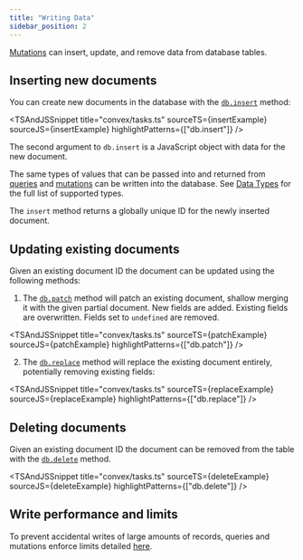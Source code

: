 ```yaml
---
title: "Writing Data"
sidebar_position: 2
---
```



[Mutations](/docs/functions/mutation-functions.mdx) can insert, update, and
remove data from database tables.

## Inserting new documents

You can create new documents in the database with the
[`db.insert`](/api/interfaces/server.DatabaseWriter#insert) method:

<TSAndJSSnippet
  title="convex/tasks.ts"
  sourceTS={insertExample}
  sourceJS={insertExample}
  highlightPatterns={["db.insert"]}
/>

The second argument to `db.insert` is a JavaScript object with data for the new
document.

The same types of values that can be passed into and returned from
[queries](/docs/functions/query-functions.mdx) and
[mutations](/docs/functions/mutation-functions.mdx) can be written into the
database. See [Data Types](/docs/database/types.md) for the full list of
supported types.

The `insert` method returns a globally unique ID for the newly inserted
document.

## Updating existing documents

Given an existing document ID the document can be updated using the following
methods:

1. The [`db.patch`](/api/interfaces/server.DatabaseWriter#patch) method will
   patch an existing document, shallow merging it with the given partial
   document. New fields are added. Existing fields are overwritten. Fields set
   to `undefined` are removed.

<TSAndJSSnippet
  title="convex/tasks.ts"
  sourceTS={patchExample}
  sourceJS={patchExample}
  highlightPatterns={["db.patch"]}
/>

2. The [`db.replace`](/api/interfaces/server.DatabaseWriter#replace) method will
   replace the existing document entirely, potentially removing existing fields:

<TSAndJSSnippet
  title="convex/tasks.ts"
  sourceTS={replaceExample}
  sourceJS={replaceExample}
  highlightPatterns={["db.replace"]}
/>

## Deleting documents

Given an existing document ID the document can be removed from the table with
the [`db.delete`](/api/interfaces/server.DatabaseWriter#delete) method.

<TSAndJSSnippet
  title="convex/tasks.ts"
  sourceTS={deleteExample}
  sourceJS={deleteExample}
  highlightPatterns={["db.delete"]}
/>

## Write performance and limits

To prevent accidental writes of large amounts of records, queries and mutations
enforce limits detailed [here](/docs/production/state/limits.mdx#transactions).
